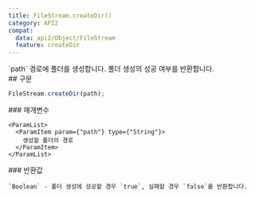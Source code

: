 ```yaml
---
title: FileStream.createDir()
category: API2
compat:
  data: api2/Object/FileStream
  feature: createDir
---
```


<Section>
  `path` 경로에 폴더를 생성합니다. 폴더 생성의 성공 여부를 반환합니다.
</Section>
<Section>
  ## 구문

  ~~~js
  FileStream.createDir(path);
  ~~~

  <Section>
    ### 매개변수

    <ParamList>
      <ParamItem param={"path"} type={"String"}>
        생성할 폴더의 경로
      </ParamItem>
    </ParamList>
  </Section>
  <Section>
    ### 반환값

    `Boolean` - 폴더 생성에 성공할 경우 `true`, 실패할 경우 `false`를 반환합니다.
  </Section>
</Section>